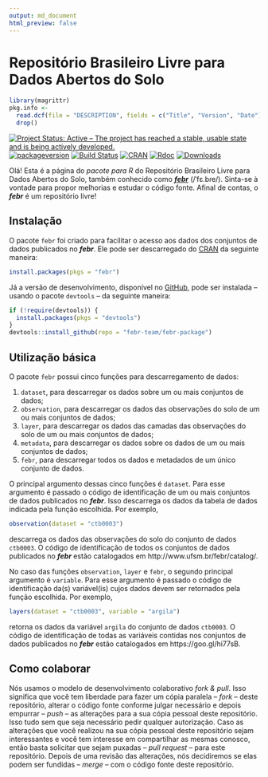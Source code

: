 ```yaml
---
output: md_document
html_preview: false
---
```


<!-- Generated by knitr: do not edit by hand. Please edit the content in README.Rmd -->

# Repositório Brasileiro Livre para Dados Abertos do Solo

```r
library(magrittr)
pkg.info <- 
  read.dcf(file = "DESCRIPTION", fields = c("Title", "Version", "Date")) %>% 
  drop()
```

[![Project Status: Active – The project has reached a stable, usable state and is being actively developed.](http://www.repostatus.org/badges/latest/active.svg)](http://www.repostatus.org/#active)
[![packageversion](https://img.shields.io/badge/devel%20version-`r pkg.info["Version"]`-firebrick.svg?style=flat-square)](commits/master)
[![Build Status](https://travis-ci.org/febr-team/febr-package.svg?branch=master)](https://travis-ci.org/febr-team/febr-package)
[![CRAN](https://www.r-pkg.org/badges/version/febr)](https://cran.r-project.org/package=febr)
[![Rdoc](http://www.rdocumentation.org/badges/version/febr)](http://www.rdocumentation.org/packages/febr)
[![Downloads](http://cranlogs.r-pkg.org/badges/febr?color=brightgreen)](http://www.r-pkg.org/pkg/febr)

Olá! Esta é a página do *pacote para R* do Repositório Brasileiro Livre para Dados Abertos do Solo, também conhecido como [___febr___][febr] (/ˈfɛ.bɾe/). Sinta-se à vontade para propor melhorias e estudar o código 
fonte. Afinal de contas, o ___febr___ é um repositório livre!

[febr]: http://www.ufsm.br/febr/

## Instalação

O pacote `febr` foi criado para facilitar o acesso aos dados dos conjuntos de dados publicados no ___febr___. Ele pode ser descarregado do [CRAN][cran] da seguinte maneira:

```R
install.packages(pkgs = "febr")
```

Já a versão de desenvolvimento, disponível no [GitHub][github], pode ser instalada -- usando o pacote `devtools` -- da seguinte maneira:

[cran]: https://CRAN.R-project.org/package=febr
[github]: https://github.com/febr-team/febr-package

```R
if (!require(devtools)) {
  install.packages(pkgs = "devtools")
}
devtools::install_github(repo = "febr-team/febr-package")
```

## Utilização básica

O pacote `febr` possui cinco funções para descarregamento de dados:

1. `dataset`, para descarregar os dados sobre um ou mais conjuntos de dados;
2. `observation`, para descarregar os dados das observações do solo de um ou mais conjuntos de dados;
3. `layer`, para descarregar os dados das camadas das observações do solo de um ou mais conjuntos de dados;
4. `metadata`, para descarregar os dados sobre os dados de um ou mais conjuntos de dados;
5. `febr`, para descarregar todos os dados e metadados de um único conjunto de dados.

O principal argumento dessas cinco funções é `dataset`. Para esse argumento é passado o código de identificação de um ou mais conjuntos de dados publicados no ___febr___. Isso descarrega os dados da tabela de dados indicada pela função escolhida. Por exemplo,

```R
observation(dataset = "ctb0003")
```

descarrega os dados das observações do solo do conjunto de dados `ctb0003`. O código de identificação de todos os conjuntos de dados publicados no ___febr___ estão catalogados em http://www.ufsm.br/febr/catalog/.

No caso das funções `observation`, `layer` e `febr`, o segundo principal argumento é `variable`. Para esse argumento é passado o código de identificação da(s) variável(is) cujos dados devem ser retornados pela função escolhida. Por exemplo,

```R
layers(dataset = "ctb0003", variable = "argila")
```

retorna os dados da variável `argila` do conjunto de dados `ctb0003`. O código de identificação de todas as variáveis contidas nos conjuntos de dados publicados no ___febr___ estão catalogados em https://goo.gl/hi77sB.

## Como colaborar

Nós usamos o modelo de desenvolvimento colaborativo *fork & pull*. Isso significa que você tem liberdade para fazer um cópia paralela -- *fork* -- deste repositório, alterar o código fonte conforme julgar necessário e depois empurrar -- *push* -- as alterações para a sua cópia pessoal deste repositório. Isso tudo sem que seja necessário pedir qualquer autorização. Caso as alterações que você realizou na sua cópia pessoal deste repositório sejam interessantes e você tem interesse em compartilhar as mesmas conosco, então basta solicitar que sejam puxadas -- *pull request* -- para este repositório. Depois de uma revisão das alterações, nós decidiremos se elas podem ser fundidas -- *merge* -- com o código fonte deste repositório.
